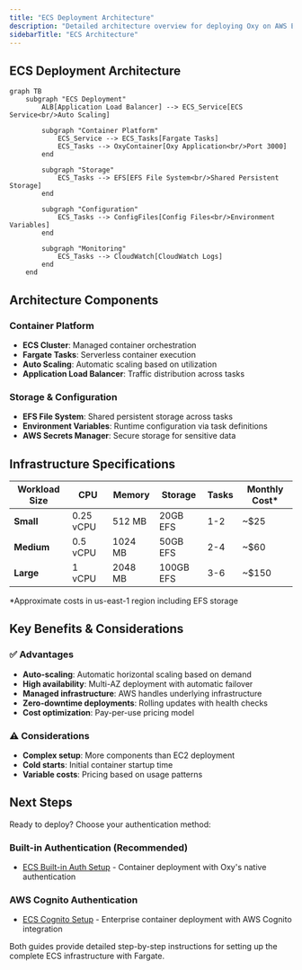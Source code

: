 ```yaml
---
title: "ECS Deployment Architecture"
description: "Detailed architecture overview for deploying Oxy on AWS ECS with Fargate"
sidebarTitle: "ECS Architecture"
---
```


## ECS Deployment Architecture

```mermaid
graph TB
    subgraph "ECS Deployment"
        ALB[Application Load Balancer] --> ECS_Service[ECS Service<br/>Auto Scaling]

        subgraph "Container Platform"
            ECS_Service --> ECS_Tasks[Fargate Tasks]
            ECS_Tasks --> OxyContainer[Oxy Application<br/>Port 3000]
        end

        subgraph "Storage"
            ECS_Tasks --> EFS[EFS File System<br/>Shared Persistent Storage]
        end

        subgraph "Configuration"
            ECS_Tasks --> ConfigFiles[Config Files<br/>Environment Variables]
        end

        subgraph "Monitoring"
            ECS_Tasks --> CloudWatch[CloudWatch Logs]
        end
    end
```

## Architecture Components

### Container Platform
- **ECS Cluster**: Managed container orchestration
- **Fargate Tasks**: Serverless container execution
- **Auto Scaling**: Automatic scaling based on utilization
- **Application Load Balancer**: Traffic distribution across tasks

### Storage & Configuration
- **EFS File System**: Shared persistent storage across tasks
- **Environment Variables**: Runtime configuration via task definitions
- **AWS Secrets Manager**: Secure storage for sensitive data

## Infrastructure Specifications

| Workload Size | CPU | Memory | Storage | Tasks | Monthly Cost* |
|---------------|-----|--------|---------|-------|---------------|
| **Small** | 0.25 vCPU | 512 MB | 20GB EFS | 1-2 | ~$25 |
| **Medium** | 0.5 vCPU | 1024 MB | 50GB EFS | 2-4 | ~$60 |
| **Large** | 1 vCPU | 2048 MB | 100GB EFS | 3-6 | ~$150 |

*Approximate costs in us-east-1 region including EFS storage

## Key Benefits & Considerations

### ✅ Advantages
- **Auto-scaling**: Automatic horizontal scaling based on demand
- **High availability**: Multi-AZ deployment with automatic failover
- **Managed infrastructure**: AWS handles underlying infrastructure
- **Zero-downtime deployments**: Rolling updates with health checks
- **Cost optimization**: Pay-per-use pricing model

### ⚠️ Considerations
- **Complex setup**: More components than EC2 deployment
- **Cold starts**: Initial container startup time
- **Variable costs**: Pricing based on usage patterns

## Next Steps

Ready to deploy? Choose your authentication method:

### Built-in Authentication (Recommended)
- [ECS Built-in Auth Setup](./step-by-step/ecs-builtin-auth) - Container deployment with Oxy's native authentication

### AWS Cognito Authentication
- [ECS Cognito Setup](./step-by-step/ecs-cognito) - Enterprise container deployment with AWS Cognito integration

Both guides provide detailed step-by-step instructions for setting up the complete ECS infrastructure with Fargate.
